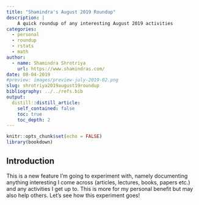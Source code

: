 ```yaml
---
title: "Shamindra's August 2019 Roundup"
description: |
    A quick roundup of any interesting August 2019 activities
categories:
  - personal
  - roundup
  - rstats
  - math
author:
  - name: Shamindra Shrotriya
    url: https://www.shamindras.com/
date: 08-04-2019
#preview: images/preview-july-2019-02.png
slug: shrotriya2019august19roundup
bibliography: ../../refs.bib
output:
  distill::distill_article:
    self_contained: false
    toc: true
    toc_depth: 2
---
```


```r
knitr::opts_chunk$set(echo = FALSE)
library(bookdown)
```

## Introduction

This is a new feature I'm going to experiment with, namely documenting anything
interesting I come across (articles, lectures, books, papers
                                              etc.) and any activities I get up to. This is more for my personal
benefit but may also help others. Let's see how this experiment goes!
